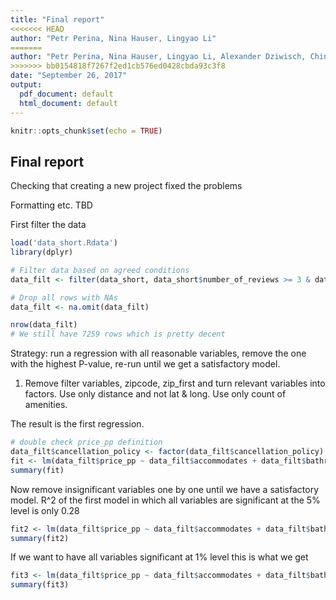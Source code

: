 ```yaml
---
title: "Final report"
<<<<<<< HEAD
author: "Petr Perina, Nina Hauser, Lingyao Li"
=======
author: "Petr Perina, Nina Hauser, Lingyao Li, Alexander Dziwisch, ChingChi Chen"
>>>>>>> bb0154818f7267f2ed1cb576ed0428cbda93c3f8
date: "September 26, 2017"
output:
  pdf_document: default
  html_document: default
---
```


```r
knitr::opts_chunk$set(echo = TRUE)
```

## Final report

Checking that creating a new project fixed the problems

Formatting etc. TBD

First filter the data

```r
load('data_short.Rdata')
library(dplyr)

# Filter data based on agreed conditions
data_filt <- filter(data_short, data_short$number_of_reviews >= 3 & data_short$property_type == "Apartment" & data_short$room_type == "Private room")

# Drop all rows with NAs
data_filt <- na.omit(data_filt)

nrow(data_filt)
# We still have 7259 rows which is pretty decent
```
Strategy: run a regression with all reasonable variables, remove the one with the highest P-value, re-run until we get a satisfactory model.

1) Remove filter variables, zipcode, zip_first and turn relevant variables into factors. Use only distance and not lat & long. Use only count of amenities.

The result is the first regression.
```r
# double check price_pp definition
data_filt$cancellation_policy <- factor(data_filt$cancellation_policy)
fit <- lm(data_filt$price_pp ~ data_filt$accommodates + data_filt$bathrooms + data_filt$bedrooms + data_filt$beds + data_filt$guests_included + data_filt$minimum_nights + data_filt$number_of_reviews + data_filt$review_scores_rating + data_filt$review_scores_accuracy + data_filt$review_scores_cleanliness + data_filt$review_scores_checkin + data_filt$review_scores_communication + data_filt$review_scores_location + data_filt$review_scores_value + data_filt$instant_bookable + data_filt$cancellation_policy + data_filt$distance + data_filt$amenities_count)
summary(fit)
```
Now remove insignificant variables one by one until we have a satisfactory model. R^2 of the first model in which all variables are significant at the 5% level is only 0.28
```r
fit2 <- lm(data_filt$price_pp ~ data_filt$accommodates + data_filt$bathrooms + data_filt$bedrooms + data_filt$guests_included + data_filt$review_scores_rating + data_filt$review_scores_accuracy + data_filt$review_scores_cleanliness + data_filt$review_scores_location + data_filt$review_scores_value + data_filt$distance + data_filt$amenities_count)
summary(fit2)
```

If we want to have all variables significant at 1% level this is what we get
```r
fit3 <- lm(data_filt$price_pp ~ data_filt$accommodates + data_filt$bathrooms + data_filt$bedrooms + data_filt$guests_included + data_filt$review_scores_rating + data_filt$review_scores_cleanliness + data_filt$review_scores_location + data_filt$review_scores_value + data_filt$distance + data_filt$amenities_count)
summary(fit3)
```

